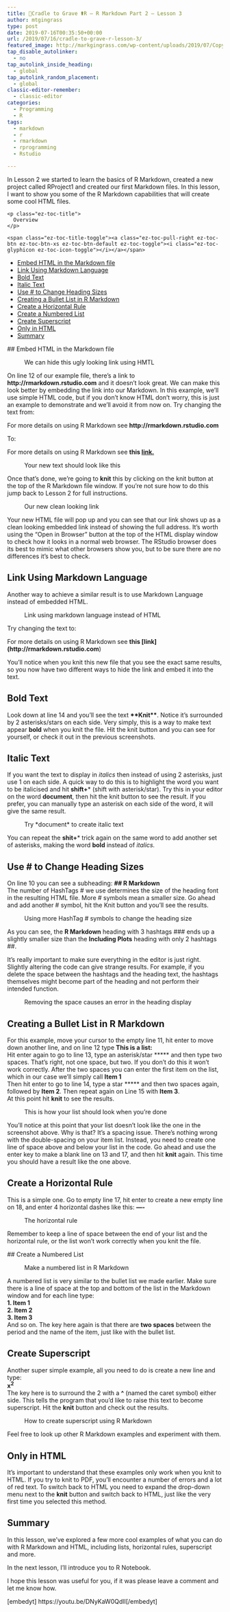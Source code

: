 ```yaml
---
title: 🤱Cradle to Grave ⚰R – R Markdown Part 2 – Lesson 3
author: mtgingrass
type: post
date: 2019-07-16T00:35:50+00:00
url: /2019/07/16/cradle-to-grave-r-lesson-3/
featured_image: http://markgingrass.com/wp-content/uploads/2019/07/Copy-of-Copy-of-Copy-of-Python-Virtual-Environment-1.png
tap_disable_autolinker:
  - no
tap_autolink_inside_heading:
  - global
tap_autolink_random_placement:
  - global
classic-editor-remember:
  - classic-editor
categories:
  - Programming
  - R
tags:
  - markdown
  - r
  - rmarkdown
  - rprogramming
  - Rstudio

---
```

In Lesson 2 we started to learn the basics of R Markdown, created a new project called RProject1 and created our first Markdown files. In this lesson, I want to show you some of the R Markdown capabilities that will create some cool HTML files.

<div id="ez-toc-container" class="ez-toc-v2_0_11 counter-hierarchy counter-decimal ez-toc-grey">
  <div class="ez-toc-title-container">
    <p class="ez-toc-title">
      Overview
    </p>
    
    <span class="ez-toc-title-toggle"><a class="ez-toc-pull-right ez-toc-btn ez-toc-btn-xs ez-toc-btn-default ez-toc-toggle"><i class="ez-toc-glyphicon ez-toc-icon-toggle"></i></a></span>
  </div><nav>
  
  <ul class="ez-toc-list ez-toc-list-level-1">
    <li class="ez-toc-page-1 ez-toc-heading-level-2">
      <a class="ez-toc-link ez-toc-heading-1" href="http://markgingrass.com/2019/07/16/cradle-to-grave-r-lesson-3/#Embed_HTML_in_the_Markdown_file" title="Embed HTML in the Markdown file">Embed HTML in the Markdown file</a>
    </li>
    <li class="ez-toc-page-1 ez-toc-heading-level-2">
      <a class="ez-toc-link ez-toc-heading-2" href="http://markgingrass.com/2019/07/16/cradle-to-grave-r-lesson-3/#Link_Using_Markdown_Language" title="Link Using Markdown Language">Link Using Markdown Language</a>
    </li>
    <li class="ez-toc-page-1 ez-toc-heading-level-2">
      <a class="ez-toc-link ez-toc-heading-3" href="http://markgingrass.com/2019/07/16/cradle-to-grave-r-lesson-3/#Bold_Text" title="Bold Text">Bold Text</a>
    </li>
    <li class="ez-toc-page-1 ez-toc-heading-level-2">
      <a class="ez-toc-link ez-toc-heading-4" href="http://markgingrass.com/2019/07/16/cradle-to-grave-r-lesson-3/#Italic_Text" title="Italic Text">Italic Text</a>
    </li>
    <li class="ez-toc-page-1 ez-toc-heading-level-2">
      <a class="ez-toc-link ez-toc-heading-5" href="http://markgingrass.com/2019/07/16/cradle-to-grave-r-lesson-3/#Use_to_Change_Heading_Sizes" title="Use # to Change Heading Sizes">Use # to Change Heading Sizes</a>
    </li>
    <li class="ez-toc-page-1 ez-toc-heading-level-2">
      <a class="ez-toc-link ez-toc-heading-6" href="http://markgingrass.com/2019/07/16/cradle-to-grave-r-lesson-3/#Creating_a_Bullet_List_in_R_Markdown" title="Creating a Bullet List in R Markdown">Creating a Bullet List in R Markdown</a>
    </li>
    <li class="ez-toc-page-1 ez-toc-heading-level-2">
      <a class="ez-toc-link ez-toc-heading-7" href="http://markgingrass.com/2019/07/16/cradle-to-grave-r-lesson-3/#Create_a_Horizontal_Rule" title="Create a Horizontal Rule">Create a Horizontal Rule</a>
    </li>
    <li class="ez-toc-page-1 ez-toc-heading-level-2">
      <a class="ez-toc-link ez-toc-heading-8" href="http://markgingrass.com/2019/07/16/cradle-to-grave-r-lesson-3/#Create_a_Numbered_List" title="Create a Numbered List">Create a Numbered List</a>
    </li>
    <li class="ez-toc-page-1 ez-toc-heading-level-2">
      <a class="ez-toc-link ez-toc-heading-9" href="http://markgingrass.com/2019/07/16/cradle-to-grave-r-lesson-3/#Create_Superscript" title="Create Superscript ">Create Superscript </a>
    </li>
    <li class="ez-toc-page-1 ez-toc-heading-level-2">
      <a class="ez-toc-link ez-toc-heading-10" href="http://markgingrass.com/2019/07/16/cradle-to-grave-r-lesson-3/#Only_in_HTML" title="Only in HTML">Only in HTML</a>
    </li>
    <li class="ez-toc-page-1 ez-toc-heading-level-2">
      <a class="ez-toc-link ez-toc-heading-11" href="http://markgingrass.com/2019/07/16/cradle-to-grave-r-lesson-3/#Summary" title="Summary">Summary</a>
    </li>
  </ul></nav>
</div>

## <span class="ez-toc-section" id="Embed_HTML_in_the_Markdown_file"></span>Embed HTML in the Markdown file<span class="ez-toc-section-end"></span><figure class="wp-block-image">

<img src="http://markgingrass.com/wp-content/uploads/2019/07/AwesomeScreenshot-Cradle-to-Grave-R-R-Markdown-Part-2-Lesson-3-YouTube-2019-07-28-14-07-40-1024x596.png" alt="" class="wp-image-782" srcset="https://markgingrass.com/wp-content/uploads/2019/07/AwesomeScreenshot-Cradle-to-Grave-R-R-Markdown-Part-2-Lesson-3-YouTube-2019-07-28-14-07-40-1024x596.png 1024w, https://markgingrass.com/wp-content/uploads/2019/07/AwesomeScreenshot-Cradle-to-Grave-R-R-Markdown-Part-2-Lesson-3-YouTube-2019-07-28-14-07-40-300x175.png 300w, https://markgingrass.com/wp-content/uploads/2019/07/AwesomeScreenshot-Cradle-to-Grave-R-R-Markdown-Part-2-Lesson-3-YouTube-2019-07-28-14-07-40-768x447.png 768w, https://markgingrass.com/wp-content/uploads/2019/07/AwesomeScreenshot-Cradle-to-Grave-R-R-Markdown-Part-2-Lesson-3-YouTube-2019-07-28-14-07-40.png 1728w" sizes="(max-width: 1024px) 100vw, 1024px" /><figcaption>We can hide this ugly looking link using HMTL</figcaption></figure> 

On line 12 of our example file, there&#8217;s a link to **http://rmarkdown.rstudio.com** and it doesn&#8217;t look great. We can make this look better by embedding the link into our Markdown. In this example, we&#8217;ll use simple HTML code, but if you don&#8217;t know HTML don&#8217;t worry, this is just an example to demonstrate and we&#8217;ll avoid it from now on. Try changing the text from: 

For more details on using R Markdown see **http://rmarkdown.rstudio.com**

To:

For more details on using R Markdown see **this <a href=&#8221;http://rmarkdown.rstudio.com&#8221;>link.</a>**<figure class="wp-block-image">

<img src="http://markgingrass.com/wp-content/uploads/2019/07/AwesomeScreenshot-Cradle-to-Grave-R-R-Markdown-Part-2-Lesson-3-YouTube-2019-07-28-14-07-24-1024x633.png" alt="" class="wp-image-783" srcset="https://markgingrass.com/wp-content/uploads/2019/07/AwesomeScreenshot-Cradle-to-Grave-R-R-Markdown-Part-2-Lesson-3-YouTube-2019-07-28-14-07-24-1024x633.png 1024w, https://markgingrass.com/wp-content/uploads/2019/07/AwesomeScreenshot-Cradle-to-Grave-R-R-Markdown-Part-2-Lesson-3-YouTube-2019-07-28-14-07-24-300x185.png 300w, https://markgingrass.com/wp-content/uploads/2019/07/AwesomeScreenshot-Cradle-to-Grave-R-R-Markdown-Part-2-Lesson-3-YouTube-2019-07-28-14-07-24-768x475.png 768w, https://markgingrass.com/wp-content/uploads/2019/07/AwesomeScreenshot-Cradle-to-Grave-R-R-Markdown-Part-2-Lesson-3-YouTube-2019-07-28-14-07-24.png 1729w" sizes="(max-width: 1024px) 100vw, 1024px" /><figcaption>Your new text should look like this</figcaption></figure> 

Once that&#8217;s done, we&#8217;re going to **knit** this by clicking on the knit button at the top of the R Markdown file window. If you&#8217;re not sure how to do this jump back to Lesson 2 for full instructions.<figure class="wp-block-image">

<img src="http://markgingrass.com/wp-content/uploads/2019/07/AwesomeScreenshot-Cradle-to-Grave-R-R-Markdown-Part-2-Lesson-3-YouTube-2019-07-28-14-07-57-1024x641.png" alt="" class="wp-image-784" srcset="https://markgingrass.com/wp-content/uploads/2019/07/AwesomeScreenshot-Cradle-to-Grave-R-R-Markdown-Part-2-Lesson-3-YouTube-2019-07-28-14-07-57-1024x641.png 1024w, https://markgingrass.com/wp-content/uploads/2019/07/AwesomeScreenshot-Cradle-to-Grave-R-R-Markdown-Part-2-Lesson-3-YouTube-2019-07-28-14-07-57-300x188.png 300w, https://markgingrass.com/wp-content/uploads/2019/07/AwesomeScreenshot-Cradle-to-Grave-R-R-Markdown-Part-2-Lesson-3-YouTube-2019-07-28-14-07-57-768x481.png 768w, https://markgingrass.com/wp-content/uploads/2019/07/AwesomeScreenshot-Cradle-to-Grave-R-R-Markdown-Part-2-Lesson-3-YouTube-2019-07-28-14-07-57.png 1718w" sizes="(max-width: 1024px) 100vw, 1024px" /><figcaption>Our new clean looking link</figcaption></figure> 

Your new HTML file will pop up and you can see that our link shows up as a clean looking embedded link instead of showing the full address. It&#8217;s worth using the &#8220;Open in Browser&#8221; button at the top of the HTML display window to check how it looks in a normal web browser. The RStudio browser does its best to mimic what other browsers show you, but to be sure there are no differences it&#8217;s best to check.

## <span class="ez-toc-section" id="Link_Using_Markdown_Language"></span>Link Using Markdown Language<span class="ez-toc-section-end"></span>

Another way to achieve a similar result is to use Markdown Language instead of embedded HTML. <figure class="wp-block-image">

<img src="http://markgingrass.com/wp-content/uploads/2019/07/AwesomeScreenshot-Cradle-to-Grave-R-R-Markdown-Part-2-Lesson-3-YouTube-2019-07-28-14-07-84-1024x632.png" alt="" class="wp-image-785" srcset="https://markgingrass.com/wp-content/uploads/2019/07/AwesomeScreenshot-Cradle-to-Grave-R-R-Markdown-Part-2-Lesson-3-YouTube-2019-07-28-14-07-84-1024x632.png 1024w, https://markgingrass.com/wp-content/uploads/2019/07/AwesomeScreenshot-Cradle-to-Grave-R-R-Markdown-Part-2-Lesson-3-YouTube-2019-07-28-14-07-84-300x185.png 300w, https://markgingrass.com/wp-content/uploads/2019/07/AwesomeScreenshot-Cradle-to-Grave-R-R-Markdown-Part-2-Lesson-3-YouTube-2019-07-28-14-07-84-768x474.png 768w, https://markgingrass.com/wp-content/uploads/2019/07/AwesomeScreenshot-Cradle-to-Grave-R-R-Markdown-Part-2-Lesson-3-YouTube-2019-07-28-14-07-84.png 1727w" sizes="(max-width: 1024px) 100vw, 1024px" /><figcaption>Link using markdown language instead of HTML</figcaption></figure> 

Try changing the text to:

For more details on using R Markdown see **this \[link\](http://rmarkdown.rstudio.com**)

You&#8217;ll notice when you knit this new file that you see the exact same results, so you now have two different ways to hide the link and embed it into the text.

## <span class="ez-toc-section" id="Bold_Text"></span>Bold Text<span class="ez-toc-section-end"></span>

Look down at line 14 and you&#8217;ll see the text **\*\*Knit\*\***. Notice it&#8217;s surrounded by 2 asterisks/stars on each side. Very simply, this is a way to make text appear **bold** when you knit the file. Hit the knit button and you can see for yourself, or check it out in the previous screenshots.

## <span class="ez-toc-section" id="Italic_Text"></span>Italic Text<span class="ez-toc-section-end"></span>

If you want the text to display in _italics_ then instead of using 2 asterisks, just use 1 on each side. A quick way to do this is to highlight the word you want to be italicised and hit **shift+*** (shift with asterisk/star). Try this in your editor on the word **document**, then hit the knit button to see the result. If you prefer, you can manually type an asterisk on each side of the word, it will give the same result.<figure class="wp-block-image">

<img src="http://markgingrass.com/wp-content/uploads/2019/07/AwesomeScreenshot-Cradle-to-Grave-R-R-Markdown-Part-2-Lesson-3-YouTube-2019-07-28-14-07-51-1024x573.png" alt="" class="wp-image-786" srcset="https://markgingrass.com/wp-content/uploads/2019/07/AwesomeScreenshot-Cradle-to-Grave-R-R-Markdown-Part-2-Lesson-3-YouTube-2019-07-28-14-07-51-1024x573.png 1024w, https://markgingrass.com/wp-content/uploads/2019/07/AwesomeScreenshot-Cradle-to-Grave-R-R-Markdown-Part-2-Lesson-3-YouTube-2019-07-28-14-07-51-300x168.png 300w, https://markgingrass.com/wp-content/uploads/2019/07/AwesomeScreenshot-Cradle-to-Grave-R-R-Markdown-Part-2-Lesson-3-YouTube-2019-07-28-14-07-51-768x430.png 768w, https://markgingrass.com/wp-content/uploads/2019/07/AwesomeScreenshot-Cradle-to-Grave-R-R-Markdown-Part-2-Lesson-3-YouTube-2019-07-28-14-07-51.png 1726w" sizes="(max-width: 1024px) 100vw, 1024px" /><figcaption>Try \*document\* to create italic text</figcaption></figure> 

You can repeat the **shit+*** trick again on the same word to add another set of asterisks, making the word **bold** instead of _italics._

## <span class="ez-toc-section" id="Use_to_Change_Heading_Sizes"></span>Use # to Change Heading Sizes<span class="ez-toc-section-end"></span>

On line 10 you can see a subheading: **\## R Markdown**  
The number of HashTags # we use determines the size of the heading font in the resulting HTML file. More # symbols mean a smaller size. Go ahead and add another # symbol, hit the Knit button and you&#8217;ll see the results.<figure class="wp-block-image">

<img src="http://markgingrass.com/wp-content/uploads/2019/07/AwesomeScreenshot-Cradle-to-Grave-R-R-Markdown-Part-2-Lesson-3-YouTube-2019-07-28-15-07-76-1024x596.png" alt="" class="wp-image-787" srcset="https://markgingrass.com/wp-content/uploads/2019/07/AwesomeScreenshot-Cradle-to-Grave-R-R-Markdown-Part-2-Lesson-3-YouTube-2019-07-28-15-07-76-1024x596.png 1024w, https://markgingrass.com/wp-content/uploads/2019/07/AwesomeScreenshot-Cradle-to-Grave-R-R-Markdown-Part-2-Lesson-3-YouTube-2019-07-28-15-07-76-300x175.png 300w, https://markgingrass.com/wp-content/uploads/2019/07/AwesomeScreenshot-Cradle-to-Grave-R-R-Markdown-Part-2-Lesson-3-YouTube-2019-07-28-15-07-76-768x447.png 768w, https://markgingrass.com/wp-content/uploads/2019/07/AwesomeScreenshot-Cradle-to-Grave-R-R-Markdown-Part-2-Lesson-3-YouTube-2019-07-28-15-07-76.png 1727w" sizes="(max-width: 1024px) 100vw, 1024px" /><figcaption>Using more HashTag # symbols to change the heading size</figcaption></figure> 

As you can see, the **R Markdown** heading with 3 hashtags ### ends up a slightly smaller size than the **Including Plots** heading with only 2 hashtags ##.

It&#8217;s really important to make sure everything in the editor is just right. Slightly altering the code can give strange results. For example, if you delete the space between the hashtags and the heading text, the hashtags themselves might become part of the heading and not perform their intended function.<figure class="wp-block-image">

<img src="http://markgingrass.com/wp-content/uploads/2019/07/AwesomeScreenshot-Cradle-to-Grave-R-R-Markdown-Part-2-Lesson-3-YouTube-2019-07-28-15-07-30-1024x597.png" alt="" class="wp-image-790" srcset="https://markgingrass.com/wp-content/uploads/2019/07/AwesomeScreenshot-Cradle-to-Grave-R-R-Markdown-Part-2-Lesson-3-YouTube-2019-07-28-15-07-30-1024x597.png 1024w, https://markgingrass.com/wp-content/uploads/2019/07/AwesomeScreenshot-Cradle-to-Grave-R-R-Markdown-Part-2-Lesson-3-YouTube-2019-07-28-15-07-30-300x175.png 300w, https://markgingrass.com/wp-content/uploads/2019/07/AwesomeScreenshot-Cradle-to-Grave-R-R-Markdown-Part-2-Lesson-3-YouTube-2019-07-28-15-07-30-768x448.png 768w, https://markgingrass.com/wp-content/uploads/2019/07/AwesomeScreenshot-Cradle-to-Grave-R-R-Markdown-Part-2-Lesson-3-YouTube-2019-07-28-15-07-30.png 1726w" sizes="(max-width: 1024px) 100vw, 1024px" /><figcaption>Removing the space causes an error in the heading display</figcaption></figure> 

## <span class="ez-toc-section" id="Creating_a_Bullet_List_in_R_Markdown"></span>Creating a Bullet List in R Markdown<span class="ez-toc-section-end"></span>

For this example, move your cursor to the empty line 11, hit enter to move down another line, and on line 12 type **This is a list:**  
Hit enter again to go to line 13, type an asterisk/star ***** and then type two spaces. That&#8217;s right, not one space, but two. If you don&#8217;t do this it won&#8217;t work correctly. After the two spaces you can enter the first item on the list, which in our case we&#8217;ll simply call **Item 1**  
Then hit enter to go to line 14, type a star ***** and then two spaces again, followed by **Item 2**. Then repeat again on Line 15 with **Item 3**.   
At this point hit **knit** to see the results. <figure class="wp-block-image">

<img src="http://markgingrass.com/wp-content/uploads/2019/07/AwesomeScreenshot-Cradle-to-Grave-R-R-Markdown-Part-2-Lesson-3-YouTube-2019-07-28-15-07-17-1024x597.png" alt="" class="wp-image-791" srcset="https://markgingrass.com/wp-content/uploads/2019/07/AwesomeScreenshot-Cradle-to-Grave-R-R-Markdown-Part-2-Lesson-3-YouTube-2019-07-28-15-07-17-1024x597.png 1024w, https://markgingrass.com/wp-content/uploads/2019/07/AwesomeScreenshot-Cradle-to-Grave-R-R-Markdown-Part-2-Lesson-3-YouTube-2019-07-28-15-07-17-300x175.png 300w, https://markgingrass.com/wp-content/uploads/2019/07/AwesomeScreenshot-Cradle-to-Grave-R-R-Markdown-Part-2-Lesson-3-YouTube-2019-07-28-15-07-17-768x448.png 768w, https://markgingrass.com/wp-content/uploads/2019/07/AwesomeScreenshot-Cradle-to-Grave-R-R-Markdown-Part-2-Lesson-3-YouTube-2019-07-28-15-07-17.png 1727w" sizes="(max-width: 1024px) 100vw, 1024px" /><figcaption>This is how your list should look when you&#8217;re done</figcaption></figure> 

You&#8217;ll notice at this point that your list doesn&#8217;t look like the one in the screenshot above. Why is that? It&#8217;s a spacing issue. There&#8217;s nothing wrong with the double-spacing on your item list. Instead, you need to create one line of space above and below your list in the code. Go ahead and use the enter key to make a blank line on 13 and 17, and then hit **knit** again. This time you should have a result like the one above.

## <span class="ez-toc-section" id="Create_a_Horizontal_Rule"></span>Create a Horizontal Rule<span class="ez-toc-section-end"></span>

This is a simple one. Go to empty line 17, hit enter to create a new empty line on 18, and enter 4 horizontal dashes like this: **&#8212;-**<figure class="wp-block-image">

<img src="http://markgingrass.com/wp-content/uploads/2019/07/AwesomeScreenshot-Cradle-to-Grave-R-R-Markdown-Part-2-Lesson-3-YouTube-2019-07-28-15-07-33-1024x632.png" alt="" class="wp-image-794" srcset="https://markgingrass.com/wp-content/uploads/2019/07/AwesomeScreenshot-Cradle-to-Grave-R-R-Markdown-Part-2-Lesson-3-YouTube-2019-07-28-15-07-33-1024x632.png 1024w, https://markgingrass.com/wp-content/uploads/2019/07/AwesomeScreenshot-Cradle-to-Grave-R-R-Markdown-Part-2-Lesson-3-YouTube-2019-07-28-15-07-33-300x185.png 300w, https://markgingrass.com/wp-content/uploads/2019/07/AwesomeScreenshot-Cradle-to-Grave-R-R-Markdown-Part-2-Lesson-3-YouTube-2019-07-28-15-07-33-768x474.png 768w, https://markgingrass.com/wp-content/uploads/2019/07/AwesomeScreenshot-Cradle-to-Grave-R-R-Markdown-Part-2-Lesson-3-YouTube-2019-07-28-15-07-33.png 1726w" sizes="(max-width: 1024px) 100vw, 1024px" /><figcaption>The horizontal rule</figcaption></figure> 

Remember to keep a line of space between the end of your list and the horizontal rule, or the list won&#8217;t work correctly when you knit the file.

## <span class="ez-toc-section" id="Create_a_Numbered_List"></span>Create a Numbered List<span class="ez-toc-section-end"></span><figure class="wp-block-image">

<img src="http://markgingrass.com/wp-content/uploads/2019/07/AwesomeScreenshot-Cradle-to-Grave-R-R-Markdown-Part-2-Lesson-3-YouTube-2019-07-28-15-07-07-1024x596.png" alt="" class="wp-image-795" srcset="https://markgingrass.com/wp-content/uploads/2019/07/AwesomeScreenshot-Cradle-to-Grave-R-R-Markdown-Part-2-Lesson-3-YouTube-2019-07-28-15-07-07-1024x596.png 1024w, https://markgingrass.com/wp-content/uploads/2019/07/AwesomeScreenshot-Cradle-to-Grave-R-R-Markdown-Part-2-Lesson-3-YouTube-2019-07-28-15-07-07-300x175.png 300w, https://markgingrass.com/wp-content/uploads/2019/07/AwesomeScreenshot-Cradle-to-Grave-R-R-Markdown-Part-2-Lesson-3-YouTube-2019-07-28-15-07-07-768x447.png 768w, https://markgingrass.com/wp-content/uploads/2019/07/AwesomeScreenshot-Cradle-to-Grave-R-R-Markdown-Part-2-Lesson-3-YouTube-2019-07-28-15-07-07.png 1726w" sizes="(max-width: 1024px) 100vw, 1024px" /><figcaption>Make a numbered list in R Markdown</figcaption></figure> 

A numbered list is very similar to the bullet list we made earlier. Make sure there is a line of space at the top and bottom of the list in the Markdown window and for each line type:  
**1. Item 1**  
**2. Item 2**  
**3. Item 3**  
And so on. The key here again is that there are **two spaces** between the period and the name of the item, just like with the bullet list. 

## <span class="ez-toc-section" id="Create_Superscript"></span>Create Superscript <span class="ez-toc-section-end"></span>

Another super simple example, all you need to do is create a new line and type:  
**x^2^**  
The key here is to surround the 2 with a **^** (named the caret symbol) either side. This tells the program that you&#8217;d like to raise this text to become superscript. Hit the **knit** button and check out the results.<figure class="wp-block-image">

<img src="http://markgingrass.com/wp-content/uploads/2019/07/AwesomeScreenshot-Cradle-to-Grave-R-R-Markdown-Part-2-Lesson-3-YouTube-2019-07-28-16-07-41-1024x776.png" alt="" class="wp-image-796" srcset="https://markgingrass.com/wp-content/uploads/2019/07/AwesomeScreenshot-Cradle-to-Grave-R-R-Markdown-Part-2-Lesson-3-YouTube-2019-07-28-16-07-41-1024x776.png 1024w, https://markgingrass.com/wp-content/uploads/2019/07/AwesomeScreenshot-Cradle-to-Grave-R-R-Markdown-Part-2-Lesson-3-YouTube-2019-07-28-16-07-41-300x227.png 300w, https://markgingrass.com/wp-content/uploads/2019/07/AwesomeScreenshot-Cradle-to-Grave-R-R-Markdown-Part-2-Lesson-3-YouTube-2019-07-28-16-07-41-768x582.png 768w, https://markgingrass.com/wp-content/uploads/2019/07/AwesomeScreenshot-Cradle-to-Grave-R-R-Markdown-Part-2-Lesson-3-YouTube-2019-07-28-16-07-41.png 1057w" sizes="(max-width: 1024px) 100vw, 1024px" /><figcaption>How to create superscript using R Markdown</figcaption></figure> 

Feel free to look up other R Markdown examples and experiment with them. 

## <span class="ez-toc-section" id="Only_in_HTML"></span>Only in HTML<span class="ez-toc-section-end"></span>

It&#8217;s important to understand that these examples only work when you knit to HTML. If you try to knit to PDF, you&#8217;ll encounter a number of errors and a lot of red text. To switch back to HTML you need to expand the drop-down menu next to the **knit** button and switch back to HTML, just like the very first time you selected this method.

## <span class="ez-toc-section" id="Summary"></span>Summary<span class="ez-toc-section-end"></span>

In this lesson, we&#8217;ve explored a few more cool examples of what you can do with R Markdown and HTML, including lists, horizontal rules, superscript and more.

In the next lesson, I&#8217;ll introduce you to R Notebook.

I hope this lesson was useful for you, if it was please leave a comment and let me know how.

[embedyt] https://youtu.be/DNyKaW0QdlI[/embedyt]